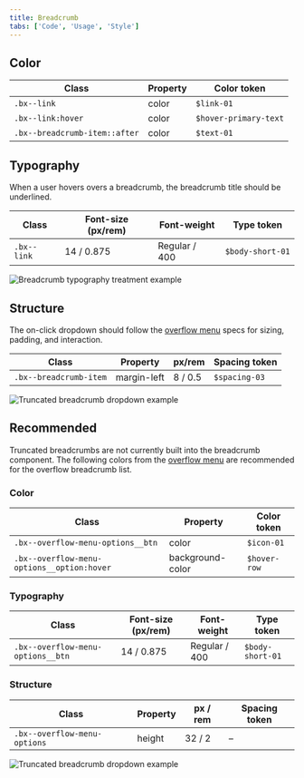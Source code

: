 ```yaml
---
title: Breadcrumb
tabs: ['Code', 'Usage', 'Style']
---
```


## Color

| Class                         | Property | Color token          |
| ----------------------------- | -------- | -------------------- |
| `.bx--link`                   | color    | `$link-01`           |
| `.bx--link:hover`             | color    | `$hover-primary-text`|
| `.bx--breadcrumb-item::after` | color    | `$text-01`           |

## Typography

When a user hovers overs a breadcrumb, the breadcrumb title should be underlined.

| Class       | Font-size (px/rem) | Font-weight   | Type token       |
| ----------- | ------------------ | ------------- | ---------------- |
| `.bx--link` | 14 / 0.875         | Regular / 400 | `$body-short-01` |

<ImageComponent fixed="default" caption="Breadcrumb typography treatment example">

![Breadcrumb typography treatment example](images/breadcrumb-style-1.png)

</ImageComponent>

## Structure

The on-click dropdown should follow the [overflow menu](/components/overflow-menu) specs for sizing, padding, and interaction.

| Class                  | Property    | px/rem  | Spacing token |
| ---------------------- | ----------- | ------- | ------------- |
| `.bx--breadcrumb-item` | margin-left | 8 / 0.5 | `$spacing-03` |

<ImageComponent fixed="default" caption="Structure and spacing measurements for breadcrumb | px / rem">

![Truncated breadcrumb dropdown example](images/breadcrumb-style-2.png)

</ImageComponent>

## Recommended

Truncated breadcrumbs are not currently built into the breadcrumb component. The following colors from the [overflow menu](/overflow/style) are recommended for the overflow breadcrumb list.

### Color

| Class                                      | Property         | Color token  |
| ------------------------------------------ | ---------------- | ------------ |
| `.bx--overflow-menu-options__btn`          | color            | `$icon-01`   |
| `.bx--overflow-menu-options__option:hover` | background-color | `$hover-row` |

### Typography

| Class                             | Font-size (px/rem) | Font-weight   | Type token       |
| --------------------------------- | ------------------ | ------------- | ---------------- |
| `.bx--overflow-menu-options__btn` | 14 / 0.875         | Regular / 400 | `$body-short-01` |

### Structure

| Class                        | Property | px / rem | Spacing token |
| ---------------------------- | -------- | -------- | ------------- |
| `.bx--overflow-menu-options` | height   | 32 / 2   | –             |

<ImageComponent fixed="default" caption="Recommended structure and spacing measurements for breadcrumb | px / rem">

![Truncated breadcrumb dropdown example](images/breadcrumb-style-3.png)

</ImageComponent>
